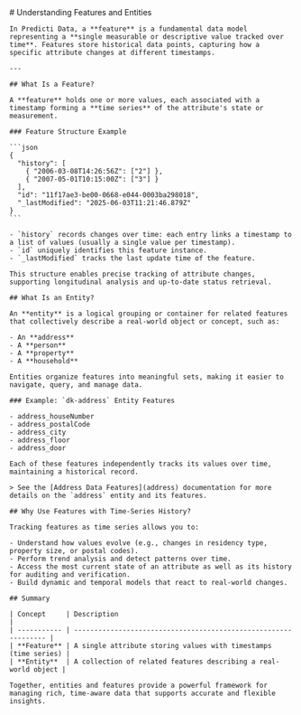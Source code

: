 <div className={'mdx-layout'}>
  <section>
    # Understanding Features and Entities

    In Predicti Data, a **feature** is a fundamental data model representing a **single measurable or descriptive value tracked over time**. Features store historical data points, capturing how a specific attribute changes at different timestamps.

    ---

    ## What Is a Feature?

    A **feature** holds one or more values, each associated with a timestamp forming a **time series** of the attribute's state or measurement.

    ### Feature Structure Example

    ```json
    {
      "history": [
        { "2006-03-08T14:26:56Z": ["2"] },
        { "2007-05-01T10:15:00Z": ["3"] }
      ],
      "id": "11f17ae3-be00-0668-e044-0003ba298018",
      "_lastModified": "2025-06-03T11:21:46.879Z"
    }
    ```

    - `history` records changes over time: each entry links a timestamp to a list of values (usually a single value per timestamp).
    - `id` uniquely identifies this feature instance.
    - `_lastModified` tracks the last update time of the feature.

    This structure enables precise tracking of attribute changes, supporting longitudinal analysis and up-to-date status retrieval.

    ## What Is an Entity?

    An **entity** is a logical grouping or container for related features that collectively describe a real-world object or concept, such as:

    - An **address**
    - A **person**
    - A **property**
    - A **household**

    Entities organize features into meaningful sets, making it easier to navigate, query, and manage data.

    ### Example: `dk-address` Entity Features

    - address_houseNumber
    - address_postalCode
    - address_city
    - address_floor
    - address_door

    Each of these features independently tracks its values over time, maintaining a historical record.

    > See the [Address Data Features](address) documentation for more details on the `address` entity and its features.

    ## Why Use Features with Time-Series History?

    Tracking features as time series allows you to:

    - Understand how values evolve (e.g., changes in residency type, property size, or postal codes).
    - Perform trend analysis and detect patterns over time.
    - Access the most current state of an attribute as well as its history for auditing and verification.
    - Build dynamic and temporal models that react to real-world changes.

    ## Summary

    | Concept     | Description                                                     |
    | ----------- | --------------------------------------------------------------- |
    | **Feature** | A single attribute storing values with timestamps (time series) |
    | **Entity**  | A collection of related features describing a real-world object |

    Together, entities and features provide a powerful framework for managing rich, time-aware data that supports accurate and flexible insights.

  </section>
</div>
